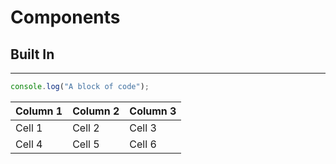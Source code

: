 
# Components

## Built In

---

```ts
console.log("A block of code");
```

| Column 1 | Column 2 | Column 3 |
| -------- | -------- | -------- |
| Cell 1   | Cell 2   | Cell 3   |
| Cell 4   | Cell 5   | Cell 6   |

<Spinner />
